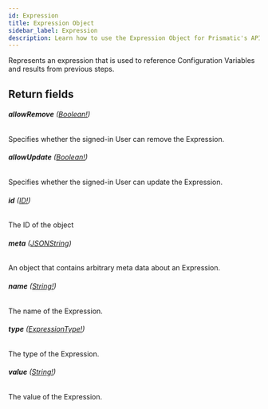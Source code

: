 ```yaml
---
id: Expression
title: Expression Object
sidebar_label: Expression
description: Learn how to use the Expression Object for Prismatic's API.
---
```


Represents an expression that is used to reference Configuration Variables and results from previous steps.

## Return fields

###### <b>allowRemove</b> ([Boolean!](api/schema/scalar/Boolean.mdx))

Specifies whether the signed-in User can remove the Expression.

###### <b>allowUpdate</b> ([Boolean!](api/schema/scalar/Boolean.mdx))

Specifies whether the signed-in User can update the Expression.

###### <b>id</b> ([ID!](api/schema/scalar/ID.mdx))

The ID of the object

###### <b>meta</b> ([JSONString](api/schema/scalar/JSONString.mdx))

An object that contains arbitrary meta data about an Expression.

###### <b>name</b> ([String!](api/schema/scalar/String.mdx))

The name of the Expression.

###### <b>type</b> ([ExpressionType!](api/schema/enum/ExpressionType.mdx))

The type of the Expression.

###### <b>value</b> ([String!](api/schema/scalar/String.mdx))

The value of the Expression.
